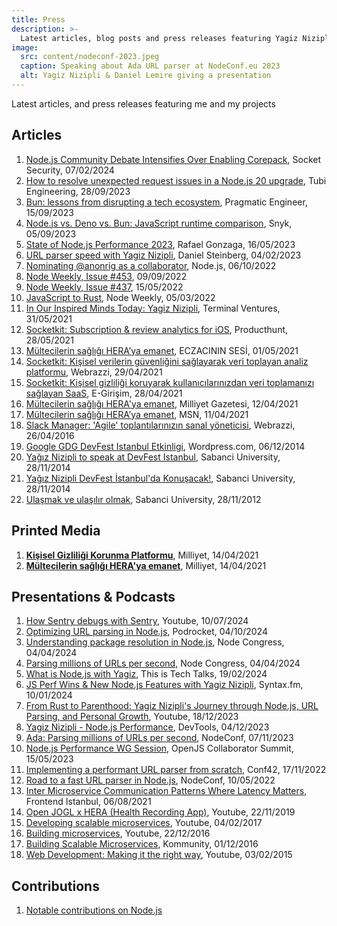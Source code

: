 ```yaml
---
title: Press
description: >-
  Latest articles, blog posts and press releases featuring Yagiz Nizipli and his projects
image:
  src: content/nodeconf-2023.jpeg
  caption: Speaking about Ada URL parser at NodeConf.eu 2023
  alt: Yagiz Nizipli & Daniel Lemire giving a presentation
---
```


Latest articles, and press releases featuring me and my projects

## Articles

1. [Node.js Community Debate Intensifies Over Enabling Corepack][nodejs-community-debate-intensifies], Socket Security, 07/02/2024
2. [How to resolve unexpected request issues in a Node.js 20 upgrade][how-to-resolve-unexpected-request-issues], Tubi Engineering, 28/09/2023
3. [Bun: lessons from disrupting a tech ecosystem][bun-lessons-from-disrupting-tech], Pragmatic Engineer, 15/09/2023
4. [Node.js vs. Deno vs. Bun: JavaScript runtime comparison][nodejs-vs-deno-vs-bun-runtime-comparison], Snyk, 05/09/2023
5. [State of Node.js Performance 2023][state-of-nodejs-performance-2023], Rafael Gonzaga, 16/05/2023
6. [URL parser speed with Yagiz Nizipli][url-parser-speed], Daniel Steinberg, 04/02/2023
7. [Nominating @anonrig as a collaborator][nominating-anonrig-to-nodejs], Node.js, 06/10/2022
8. [Node Weekly, Issue #453][node-weekly-453], 09/09/2022
9. [Node Weekly, Issue #437][node-weekly-437], 15/05/2022
10. [JavaScript to Rust][javascript-to-rust], Node Weekly, 05/03/2022
11. [In Our Inspired Minds Today: Yagiz Nizipli][in-our-inspired-minds], Terminal Ventures, 31/05/2021
12. [Socketkit: Subscription & review analytics for iOS][socketkit-producthunt], Producthunt, 28/05/2021
13. [Mültecilerin sağlığı HERA’ya emanet][eczacinin-sesi], ECZACININ SESİ, 01/05/2021
14. [Socketkit: Kişisel verilerin güvenliğini sağlayarak veri toplayan analiz platformu][socketkit-webrazzi], Webrazzi, 29/04/2021
15. [Socketkit: Kişisel gizliliği koruyarak kullanıcılarınızdan veri toplamanızı sağlayan SaaS][socketkit-egirisim], E-Girişim, 28/04/2021
16. [Mültecilerin sağlığı HERA'ya emanet][hera-milliyet], Milliyet Gazetesi, 12/04/2021
17. [Mültecilerin sağlığı HERA’ya emanet][hera-msn], MSN, 11/04/2021
18. [Slack Manager: 'Agile' toplantılarınızın sanal yöneticisi][slack-manager-webrazzi], Webrazzi, 26/04/2016
19. [Google GDG DevFest Istanbul Etkinligi][gdg-wordpress], Wordpress.com, 06/12/2014
20. [Yağız Nizipli to speak at DevFest Istanbul][sabanci-devfest-en], Sabanci University, 28/11/2014
21. [Yağız Nizipli DevFest İstanbul'da Konuşacak!][sabanci-devfest-tr], Sabanci University, 28/11/2014
22. [Ulaşmak ve ulaşılır olmak][sabanci-varmigelen], Sabanci University, 28/11/2012

## Printed Media

1. [**Kişisel Gizliliği Korunma Platformu**][printed-media-socketkit-milliyet], Milliyet, 14/04/2021
2. [**Mültecilerin sağlığı HERA'ya emanet**][printed-media-hera-milliyet], Milliyet, 14/04/2021

## Presentations & Podcasts

1. [How Sentry debugs with Sentry][how-sentry-debugs-with-sentry], Youtube, 10/07/2024
2. [Optimizing URL parsing in Node.js][optimizing-url-parsing-in-nodejs], Podrocket, 04/10/2024
3. [Understanding package resolution in Node.js][understanding-package-resolution-in-nodejs], Node Congress, 04/04/2024
4. [Parsing millions of URLs per second][node-congress-parsing-millions-of-urls], Node Congress, 04/04/2024
5. [What is Node.js with Yagiz][what-is-nodejs-with-yagiz], This is Tech Talks, 19/02/2024
6. [JS Perf Wins & New Node.js Features with Yagiz Nizipli][talks-js-perf-wins], Syntax.fm, 10/01/2024
7. [From Rust to Parenthood: Yagiz Nizipli's Journey through Node.js, URL Parsing, and Personal Growth][presentation-from-rust-to-parenthood], Youtube, 18/12/2023
8. [Yagiz Nizipli - Node.js Performance][presentation-devtools-nodejs-performance-talk-2023], DevTools, 04/12/2023
9. [Ada: Parsing millions of URLs per second][presentation-ada-parsing-millions-of-urls], NodeConf, 07/11/2023
10. [Node.js Performance WG Session][presentation-nodejs-performance-2023], OpenJS Collaborator Summit, 15/05/2023
11. [Implementing a performant URL parser from scratch][presentation-conf42], Conf42, 17/11/2022
12. [Road to a fast URL parser in Node.js][presentation-nodeconf], NodeConf, 10/05/2022
13. [Inter Microservice Communication Patterns Where Latency Matters][presentation-feistanbul], Frontend Istanbul, 06/08/2021
14. [Open JOGL x HERA (Health Recording App)][presentation-openjogl], Youtube, 22/11/2019
15. [Developing scalable microservices][presentation-developing-scalable], Youtube, 04/02/2017
16. [Building microservices][presentation-building-ms], Youtube, 22/12/2016
17. [Building Scalable Microservices][presentation-kommunity], Kommunity, 01/12/2016
18. [Web Development: Making it the right way][presentation-web-dev], Youtube, 03/02/2015

## Contributions

1. [Notable contributions on Node.js][nodejs-notable-contributions]

[nodejs-community-debate-intensifies]: https://socket.dev/blog/node-community-debates-enabling-corepack-unbundling-npm
[how-to-resolve-unexpected-request-issues]: https://code.tubitv.com/how-to-resolve-unexpected-request-issues-in-a-node-js-20-upgrade-31bf411058ba
[bun-lessons-from-disrupting-tech]: https://blog.pragmaticengineer.com/bun-lessons-from-disrupting/
[nodejs-vs-deno-vs-bun-runtime-comparison]: https://snyk.io/blog/javascript-runtime-compare-node-deno-bun/
[state-of-nodejs-performance-2023]: https://blog.rafaelgss.dev/state-of-nodejs-performance-2023
[url-parser-speed]: https://lists.haxx.se/pipermail/daniel/2023-February/000002.html
[nominating-anonrig-to-nodejs]: https://github.com/nodejs/node/issues/44906
[node-weekly-453]: https://nodeweekly.com/issues/453
[node-weekly-437]: https://nodeweekly.com/issues/437
[javascript-to-rust]: https://nodeweekly.com/issues/427
[in-our-inspired-minds]: https://us7.campaign-archive.com/?u=4cdadd41b1ec61abfaaa39a1c&id=6f6873e1c6&ref=yagiz.co
[socketkit-producthunt]: https://www.producthunt.com/posts/subscription-review-analytics-for-ios
[eczacinin-sesi]: https://eczacininsesi.com/haber-detay.php?id=13867&ref=yagiz.co
[socketkit-webrazzi]: https://webrazzi.com/2021/04/29/socketkit-kisisel-verilerin-guvenligini-saglayarak-veri-toplayan-analiz-platformu
[socketkit-egirisim]: https://egirisim.com/2021/04/29/socketkit-kisisel-gizliligi-koruyarak-kullanicilarinizdan-veri-toplamanizi-saglayan-saas/
[hera-milliyet]: https://www.milliyet.com.tr/gundem/multecilerin-sagligi-heraya-emanet-6479369
[hera-msn]: https://www.msn.com/tr-tr/haber/gundem/m%C3%BCltecilerin-sa%C4%9Fl%C4%B1%C4%9F%C4%B1-heraya-emanet/ar-BB1fygBI
[slack-manager-webrazzi]: https://webrazzi.com/2016/04/26/slack-manager-agile-toplantilarinizin-sanal-yoneticisi-yerli-github
[gdg-wordpress]: https://emrullahsaku.wordpress.com/2014/12/06/google-gdg-deffest-istanbul-etkinligi/
[sabanci-devfest-en]: https://gazetesu.sabanciuniv.edu/en/our-student-yagiz-nizipli-speak-devfest-istanbul
[sabanci-devfest-tr]: https://gazetesu.sabanciuniv.edu/tr/ogrencimiz-yagiz-nizipli-devfest-istanbulda-konusacak
[sabanci-varmigelen]: https://gazetesu.sabanciuniv.edu/tr/ulasmak-ve-ulasilir-olmak

[how-sentry-debugs-with-sentry]: https://www.youtube.com/watch?v=yyaBjTCaJhA
[optimizing-url-parsing-in-nodejs]: https://podrocket.logrocket.com/optimizing-url-parsing-in-node-yagiz-nizipli
[understanding-package-resolution-in-nodejs]: https://portal.gitnation.org/contents/understanding-package-resolution-in-nodejs
[node-congress-parsing-millions-of-urls]: https://portal.gitnation.org/contents/parsing-millions-of-urls-per-second
[what-is-nodejs-with-yagiz]: https://www.youtube.com/watch?v=c6DRXZk9S9I
[talks-js-perf-wins]: https://syntax.fm/show/716/js-perf-wins-and-new-node-js-features-with-yagiz-nizipli
[presentation-from-rust-to-parenthood]: https://www.youtube.com/watch?v=1ex8dZ7i8_M
[presentation-devtools-nodejs-performance-talk-2023]: https://www.youtube.com/watch?v=waEKI4V70CU
[presentation-ada-parsing-millions-of-urls]: https://www.youtube.com/watch?v=tQ-6OWRDsZg
[presentation-nodejs-performance-2023]: https://www.youtube.com/watch?v=D7gd2pLo_QY
[presentation-conf42]: https://www.conf42.com/JavaScript_2022_Yagiz_Nizipli_performant_url_parser
[presentation-nodeconf]: https://www.youtube.com/watch?v=hT25FOx5kNQ&ref=yagiz.co
[presentation-feistanbul]: https://kommunity.com/frontend-istanbul/events/inter-microservice-communication-patterns-where-latency-matters-1de2dec0
[presentation-openjogl]: https://www.youtube.com/watch?v=4KKbh6xk3EU&ref=yagiz.co
[presentation-developing-scalable]: https://www.youtube.com/watch?v=1XLxHg6XRjw&ref=yagiz.co
[presentation-building-ms]: https://www.youtube.com/watch?v=HIKWzjSwJhI&ref=yagiz.co
[presentation-kommunity]: https://kommunity.com/istanbulcoders/events/236332031
[presentation-web-dev]: https://www.youtube.com/watch?v=0qbEZ8PBNm0&ref=yagiz.co

[nodejs-notable-contributions]: https://github.com/nodejs/node/pulls?q=is%3Apr+author%3Aanonrig+label%3Anotable-change+is%3Aclosed

[printed-media-socketkit-milliyet]: https://www.yagiz.co/press/socketkit-milliyet-2021.jpeg
[printed-media-hera-milliyet]: https://www.yagiz.co/press/hera-milliyet-2021.jpeg
